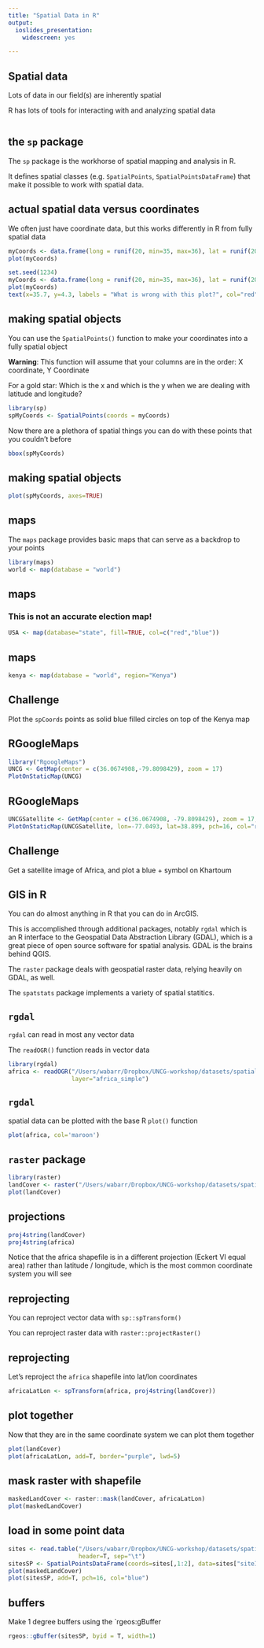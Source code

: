 ```yaml
---
title: "Spatial Data in R"
output: 
  ioslides_presentation:
    widescreen: yes

---
```


## Spatial data

Lots of data in our field(s) are inherently spatial

R has lots of tools for interacting with and analyzing spatial data


```r
```

## the `sp` package

The `sp` package is the workhorse of spatial mapping and analysis in R.

It defines spatial classes (e.g. `SpatialPoints`, `SpatialPointsDataFrame`) that make it possible to work with spatial data. 

## actual spatial data versus coordinates {.smaller .build}

We often just have coordinate data, but this works differently in R from fully spatial data

```r
myCoords <- data.frame(long = runif(20, min=35, max=36), lat = runif(20, min = 3, max=5))
plot(myCoords)
```

```r
set.seed(1234)
myCoords <- data.frame(long = runif(20, min=35, max=36), lat = runif(20, min = 3, max=5))
plot(myCoords)
text(x=35.7, y=4.3, labels = "What is wrong with this plot?", col="red", cex=1.4)
```

## making spatial objects {.build .smaller}

You can use the `SpatialPoints()` function to make your coordinates into a fully spatial object

**Warning**: This function will assume that your columns are in the order: X coordinate, Y Coordinate

For a gold star: Which is the x and which is the y when we are dealing with latitude and longitude?

```r
library(sp)
spMyCoords <- SpatialPoints(coords = myCoords)
```

Now there are a plethora of spatial things you can do with these points that you couldn't before

```r
bbox(spMyCoords)
```

## making spatial objects {.build .smaller}

```r
plot(spMyCoords, axes=TRUE)
```

## maps {.smaller}

The `maps` package provides basic maps that can serve as a backdrop to your points

```r
library(maps)
world <- map(database = "world")
```

## maps {.smaller}


### This is not an accurate election map!

```r
USA <- map(database="state", fill=TRUE, col=c("red","blue"))
```


## maps {.smaller}

```r
kenya <- map(database = "world", region="Kenya")
```


## Challenge

Plot the `spCoords` points as solid blue filled circles on top of the Kenya map

## RGoogleMaps

```r

library("RgoogleMaps")
UNCG <- GetMap(center = c(36.0674908,-79.8098429), zoom = 17)
PlotOnStaticMap(UNCG)
```

## RGoogleMaps

```R
UNCGSatellite <- GetMap(center = c(36.0674908, -79.8098429), zoom = 17, maptype = "satellite")
PlotOnStaticMap(UNCGSatellite, lon=-77.0493, lat=38.899, pch=16, col="red", cex=2)
```

## Challenge

Get a satellite image of Africa, and plot a blue + symbol on Khartoum  

## GIS in R {.build}

You can do almost anything in R that you can do in ArcGIS.  

This is accomplished through additional packages, notably `rgdal` which is an R interface to the Geospatial Data Abstraction Library (GDAL), which is a great piece of open source software for spatial analysis. GDAL is the brains behind QGIS. 

The `raster` package deals with geospatial raster data, relying heavily on GDAL, as well.

The `spatstats` package implements a variety of spatial statitics. 

## `rgdal`

`rgdal` can read in most any vector data

The `readOGR()` function reads in vector data

```r
library(rgdal)
africa <- readOGR("/Users/wabarr/Dropbox/UNCG-workshop/datasets/spatial/africa_simple.shp",
                  layer="africa_simple")
```
## `rgdal` 

spatial data can be plotted with the base R `plot()` function

```r
plot(africa, col='maroon')
```

## `raster` package

```r
library(raster)
landCover <- raster("/Users/wabarr/Dropbox/UNCG-workshop/datasets/spatial/africa_landcover.tif")
plot(landCover)
```

## projections

```r
proj4string(landCover)
proj4string(africa)
```

Notice that the africa shapefile is in a different projection (Eckert VI equal area) rather than latitude / longitude, which is the most common coordinate system you will see

## reprojecting

You can reproject vector data with `sp::spTransform()`

You can reproject raster data with `raster::projectRaster()`

## reprojecting

Let's reproject the `africa` shapefile into lat/lon coordinates

```r
africaLatLon <- spTransform(africa, proj4string(landCover))
```

## plot together

Now that they are in the same coordinate system we can plot them together

```r
plot(landCover)
plot(africaLatLon, add=T, border="purple", lwd=5)
```

## mask raster with shapefile

```r
maskedLandCover <- raster::mask(landCover, africaLatLon)
plot(maskedLandCover)
```

## load in some point data

```r
sites <- read.table("/Users/wabarr/Dropbox/UNCG-workshop/datasets/spatial/africanSites.txt", 
                    header=T, sep="\t")
sitesSP <- SpatialPointsDataFrame(coords=sites[,1:2], data=sites["siteID"])
plot(maskedLandCover)
plot(sitesSP, add=T, pch=16, col="blue")
```


## buffers

Make 1 degree buffers using the `rgeos:gBuffer

```r
rgeos::gBuffer(sitesSP, byid = T, width=1)
```

